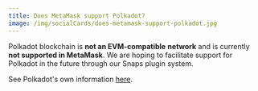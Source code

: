 ```yaml
---
title: Does MetaMask support Polkadot?
image: /img/socialCards/does-metamask-support-polkadot.jpg
---
```



<CustomLayout />

Polkadot blockchain is **not an EVM-compatible** **network** and is currently **not supported in MetaMask**. We are hoping to facilitate support for Polkadot in the future through our Snaps plugin system.

See Polkadot's own information [here](https://support.polkadot.network/support/solutions/articles/65000168660-can-i-send-dot-to-metamask-or-mycrypto-wallet-).
